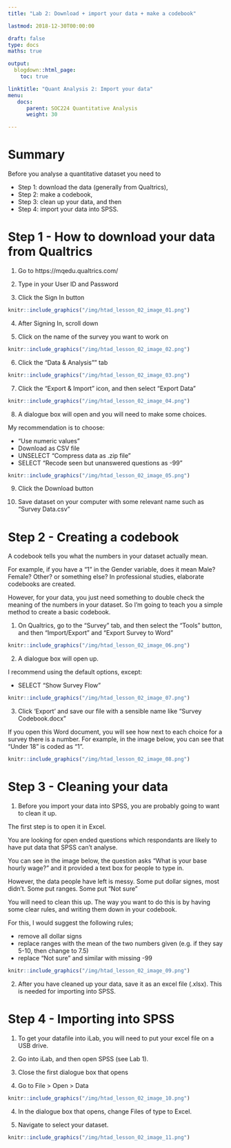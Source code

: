 ```yaml
---
title: "Lab 2: Download + import your data + make a codebook"

lastmod: 2018-12-30T00:00:00

draft: false
type: docs
maths: true	

output:
  blogdown::html_page:
    toc: true

linktitle: "Quant Analysis 2: Import your data"
menu:
   docs:
      parent: SOC224 Quantitative Analysis
      weight: 30

---
```

<style> img { padding:1px; border:1px solid #021a40; } </style>

# Summary
Before you analyse a quantitative dataset you need to 

* Step 1: download the data (generally from Qualtrics), 
* Step 2: make a codebook,  
* Step 3: clean up your data, and then
* Step 4: import your data into SPSS.

# Step 1 - How to download your data from Qualtrics 

1) Go to https://mqedu.qualtrics.com/

2) Type in your User ID and Password

3) Click the Sign In button

```r
knitr::include_graphics("/img/htad_lesson_02_image_01.png")
```

4) After Signing In, scroll down 

5) Click on the name of the survey you want to work on

```r
knitr::include_graphics("/img/htad_lesson_02_image_02.png")
```

6)  Click the "Data & Analysis"" tab

```r
knitr::include_graphics("/img/htad_lesson_02_image_03.png")
```

7)  Click the "Export & Import" icon, and then select "Export Data"
 
 ```r
knitr::include_graphics("/img/htad_lesson_02_image_04.png")
```

8) A dialogue box will open and you will need to make some choices. 

My recommendation is to choose:

* "Use numeric values" 
* Download as CSV file
* UNSELECT "Compress data as .zip file"
* SELECT "Recode seen but unanswered questions as -99" 

```r
knitr::include_graphics("/img/htad_lesson_02_image_05.png")
```

9) Click the Download button

10) Save dataset on your computer with some relevant name such as "Survey Data.csv"

# Step 2 - Creating a codebook

A codebook tells you what the numbers in your dataset actually mean. 

For example, if you have a "1" in the Gender variable, does it mean Male? Female? Other? or something else? 
In professional studies, elaborate codebooks are created. 

However, for your data, you just need something to double check the meaning of the numbers in your dataset. 
So I'm going to teach you a simple method to create a basic codebook.

1) On Qualtrics, go to the "Survey" tab, and then select the "Tools" button, and then "Import/Export" and "Export Survey to Word"

```r
knitr::include_graphics("/img/htad_lesson_02_image_06.png")
```

2) A dialogue box will open up.

I recommend using the default options, except:

* SELECT "Show Survey Flow"

```r
knitr::include_graphics("/img/htad_lesson_02_image_07.png")
```
 
3)  Click 'Export' and save our file with a sensible name like "Survey Codebook.docx"

If you open this Word document, you will see how next to each choice for a survey there is a number. For example, in the image below, you can see that "Under 18" is coded as "1".

```r
knitr::include_graphics("/img/htad_lesson_02_image_08.png")
```

# Step 3 - Cleaning your data

1)  Before you import your data into SPSS, you are probably going to want to clean it up.

The first step is to open it in Excel. 

You are looking for open ended questions which respondants are likely to have put data that SPSS can't analyse. 

You can see in the image below, the question asks "What is your base hourly wage?" and it provided a text box for people to type in. 

However, the data people have left is messy. Some put dollar signes, most didn't. Some put ranges. Some put "Not sure"

You will need to clean this up. The way you want to do this is by having some clear rules, and writing them down in your codebook. 

For this, I would suggest the following rules;

* remove all dollar signs
* replace ranges with the mean of the two numbers given (e.g. if they say 5-10, then change to 7.5)
* replace "Not sure" and similar with missing -99

```r
knitr::include_graphics("/img/htad_lesson_02_image_09.png")
```

2) After you have cleaned up your data, save it as an excel file (.xlsx). This is needed for importing into SPSS. 

# Step 4 - Importing into SPSS

1) To get your datafile into iLab, you will need to put your excel file on a USB drive. 

2)  Go into iLab, and then open SPSS (see Lab 1).

3)  Close the first dialogue box that opens

4)  Go to File > Open > Data 

```r
knitr::include_graphics("/img/htad_lesson_02_image_10.png")
```

4)  In the dialogue box that opens, change Files of type to Excel.

5)  Navigate to select your dataset.

```r
knitr::include_graphics("/img/htad_lesson_02_image_11.png")
```
